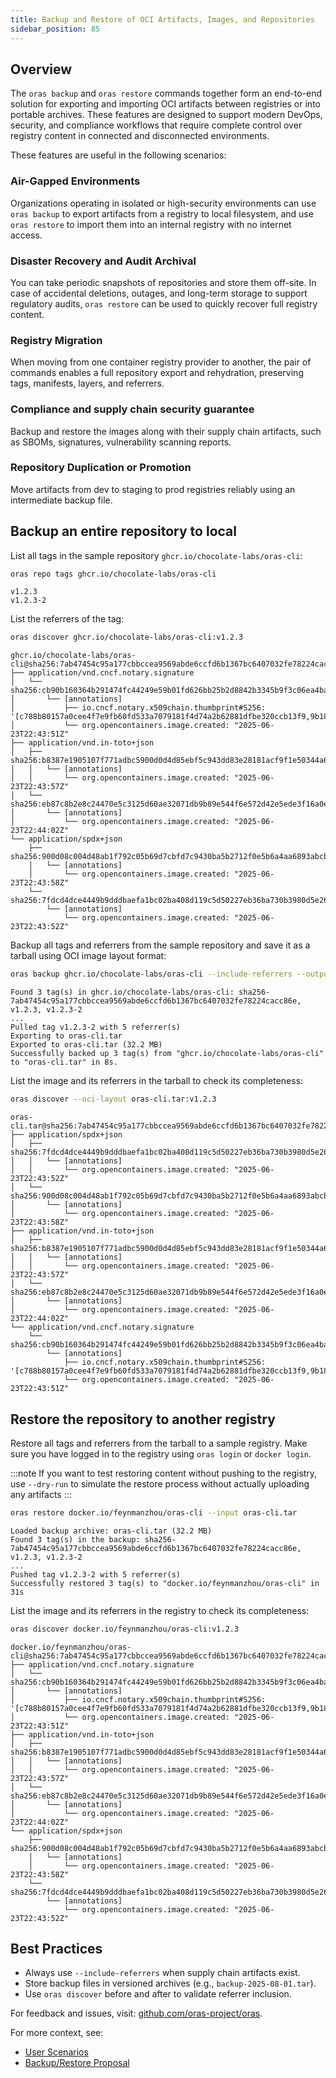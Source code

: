```yaml
---
title: Backup and Restore of OCI Artifacts, Images, and Repositories
sidebar_position: 85
---
```


## Overview

The `oras backup` and `oras restore` commands together form an end-to-end solution for exporting and importing OCI artifacts between registries or into portable archives. These features are designed to support modern DevOps, security, and compliance workflows that require complete control over registry content in connected and disconnected environments.

These features are useful in the following scenarios:

### Air-Gapped Environments

Organizations operating in isolated or high-security environments can use `oras backup` to export artifacts from a registry to local filesystem, and use `oras restore` to import them into an internal registry with no internet access.

### Disaster Recovery and Audit Archival

You can take periodic snapshots of repositories and store them off-site. In case of accidental deletions, outages, and long-term storage to support regulatory audits, `oras restore` can be used to quickly recover full registry content.

### Registry Migration

When moving from one container registry provider to another, the pair of commands enables a full repository export and rehydration, preserving tags, manifests, layers, and referrers.

### Compliance and supply chain security guarantee

Backup and restore the images along with their supply chain artifacts, such as SBOMs, signatures, vulnerability scanning reports.

### Repository Duplication or Promotion

Move artifacts from dev to staging to prod registries reliably using an intermediate backup file.

## Backup an entire repository to local

List all tags in the sample repository `ghcr.io/chocolate-labs/oras-cli`:

```bash
oras repo tags ghcr.io/chocolate-labs/oras-cli
```

```console 
v1.2.3
v1.2.3-2
```

List the referrers of the tag:

```bash
oras discover ghcr.io/chocolate-labs/oras-cli:v1.2.3
```

```console
ghcr.io/chocolate-labs/oras-cli@sha256:7ab47454c95a177cbbccea9569abde6ccfd6b1367bc6407032fe78224cacc86e
├── application/vnd.cncf.notary.signature
│   └── sha256:cb90b160364b291474fc44249e59b01fd626bb25b2d8842b3345b9f3c06ea4ba
│       └── [annotations]
│           ├── io.cncf.notary.x509chain.thumbprint#S256: '[c788b80157a0cee4f7e9fb60fd533a7079181f4d74a2b62881dfbe320ccb13f9,9b1894f223d934cbd6575af3c6e1f6096b9221a7da132185f5a5cdc92235b5dc,23ffe2b8bdb9a1711515d4cffda04bc7f793d513c76c243f1020507d8669b7db]'
│           └── org.opencontainers.image.created: "2025-06-23T22:43:51Z"
├── application/vnd.in-toto+json
│   ├── sha256:b8387e1905107f771adbc5900d0d4d85ebf5c943dd83e28181acf9f1e50344a6
│   │   └── [annotations]
│   │       └── org.opencontainers.image.created: "2025-06-23T22:43:57Z"
│   └── sha256:eb87c8b2e8c24470e5c3125d60ae32071db9b89e544f6e572d42e5ede3f16a0e
│       └── [annotations]
│           └── org.opencontainers.image.created: "2025-06-23T22:44:02Z"
└── application/spdx+json
    ├── sha256:900d08c004d48ab1f792c05b69d7cbfd7c9430ba5b2712f0e5b6a4aa6893abcb
    │   └── [annotations]
    │       └── org.opencontainers.image.created: "2025-06-23T22:43:58Z"
    └── sha256:7fdcd4dce4449b9dddbaefa1bc02ba408d119c5d50227eb36ba730b3980d5e26
        └── [annotations]
            └── org.opencontainers.image.created: "2025-06-23T22:43:52Z"
```

Backup all tags and referrers from the sample repository and save it as a tarball using OCI image layout format:

```bash
oras backup ghcr.io/chocolate-labs/oras-cli --include-referrers --output oras-cli.tar
```

```console
Found 3 tag(s) in ghcr.io/chocolate-labs/oras-cli: sha256-7ab47454c95a177cbbccea9569abde6ccfd6b1367bc6407032fe78224cacc86e, v1.2.3, v1.2.3-2
...
Pulled tag v1.2.3-2 with 5 referrer(s)
Exporting to oras-cli.tar
Exported to oras-cli.tar (32.2 MB)
Successfully backed up 3 tag(s) from "ghcr.io/chocolate-labs/oras-cli" to "oras-cli.tar" in 8s.
```

List the image and its referrers in the tarball to check its completeness: 

```bash
oras discover --oci-layout oras-cli.tar:v1.2.3
```

```console
oras-cli.tar@sha256:7ab47454c95a177cbbccea9569abde6ccfd6b1367bc6407032fe78224cacc86e
├── application/spdx+json
│   ├── sha256:7fdcd4dce4449b9dddbaefa1bc02ba408d119c5d50227eb36ba730b3980d5e26
│   │   └── [annotations]
│   │       └── org.opencontainers.image.created: "2025-06-23T22:43:52Z"
│   └── sha256:900d08c004d48ab1f792c05b69d7cbfd7c9430ba5b2712f0e5b6a4aa6893abcb
│       └── [annotations]
│           └── org.opencontainers.image.created: "2025-06-23T22:43:58Z"
├── application/vnd.in-toto+json
│   ├── sha256:b8387e1905107f771adbc5900d0d4d85ebf5c943dd83e28181acf9f1e50344a6
│   │   └── [annotations]
│   │       └── org.opencontainers.image.created: "2025-06-23T22:43:57Z"
│   └── sha256:eb87c8b2e8c24470e5c3125d60ae32071db9b89e544f6e572d42e5ede3f16a0e
│       └── [annotations]
│           └── org.opencontainers.image.created: "2025-06-23T22:44:02Z"
└── application/vnd.cncf.notary.signature
    └── sha256:cb90b160364b291474fc44249e59b01fd626bb25b2d8842b3345b9f3c06ea4ba
        └── [annotations]
            ├── io.cncf.notary.x509chain.thumbprint#S256: '[c788b80157a0cee4f7e9fb60fd533a7079181f4d74a2b62881dfbe320ccb13f9,9b1894f223d934cbd6575af3c6e1f6096b9221a7da132185f5a5cdc92235b5dc,23ffe2b8bdb9a1711515d4cffda04bc7f793d513c76c243f1020507d8669b7db]'
            └── org.opencontainers.image.created: "2025-06-23T22:43:51Z"
```


## Restore the repository to another registry

Restore all tags and referrers from the tarball to a sample registry. Make sure you have logged in to the registry using `oras login` or `docker login`.

:::note
If you want to test restoring content without pushing to the registry, use `--dry-run` to simulate the restore process without actually uploading any artifacts
:::

```bash
oras restore docker.io/feynmanzhou/oras-cli --input oras-cli.tar
```

```console
Loaded backup archive: oras-cli.tar (32.2 MB)
Found 3 tag(s) in the backup: sha256-7ab47454c95a177cbbccea9569abde6ccfd6b1367bc6407032fe78224cacc86e, v1.2.3, v1.2.3-2
...
Pushed tag v1.2.3-2 with 5 referrer(s)
Successfully restored 3 tag(s) to "docker.io/feynmanzhou/oras-cli" in 31s
```

List the image and its referrers in the registry to check its completeness: 

```bash
oras discover docker.io/feynmanzhou/oras-cli:v1.2.3
```

```console
docker.io/feynmanzhou/oras-cli@sha256:7ab47454c95a177cbbccea9569abde6ccfd6b1367bc6407032fe78224cacc86e
├── application/vnd.cncf.notary.signature
│   └── sha256:cb90b160364b291474fc44249e59b01fd626bb25b2d8842b3345b9f3c06ea4ba
│       └── [annotations]
│           ├── io.cncf.notary.x509chain.thumbprint#S256: '[c788b80157a0cee4f7e9fb60fd533a7079181f4d74a2b62881dfbe320ccb13f9,9b1894f223d934cbd6575af3c6e1f6096b9221a7da132185f5a5cdc92235b5dc,23ffe2b8bdb9a1711515d4cffda04bc7f793d513c76c243f1020507d8669b7db]'
│           └── org.opencontainers.image.created: "2025-06-23T22:43:51Z"
├── application/vnd.in-toto+json
│   ├── sha256:b8387e1905107f771adbc5900d0d4d85ebf5c943dd83e28181acf9f1e50344a6
│   │   └── [annotations]
│   │       └── org.opencontainers.image.created: "2025-06-23T22:43:57Z"
│   └── sha256:eb87c8b2e8c24470e5c3125d60ae32071db9b89e544f6e572d42e5ede3f16a0e
│       └── [annotations]
│           └── org.opencontainers.image.created: "2025-06-23T22:44:02Z"
└── application/spdx+json
    ├── sha256:900d08c004d48ab1f792c05b69d7cbfd7c9430ba5b2712f0e5b6a4aa6893abcb
    │   └── [annotations]
    │       └── org.opencontainers.image.created: "2025-06-23T22:43:58Z"
    └── sha256:7fdcd4dce4449b9dddbaefa1bc02ba408d119c5d50227eb36ba730b3980d5e26
        └── [annotations]
            └── org.opencontainers.image.created: "2025-06-23T22:43:52Z"
```

## Best Practices

* Always use `--include-referrers` when supply chain artifacts exist.
* Store backup files in versioned archives (e.g., `backup-2025-08-01.tar`).
* Use `oras discover` before and after to validate referrer inclusion.

For feedback and issues, visit: [github.com/oras-project/oras](https://github.com/oras-project/oras).

For more context, see:

* [User Scenarios](https://github.com/oras-project/oras/blob/main/docs/proposals/backup-restore-scenarios.md)
* [Backup/Restore Proposal](https://github.com/oras-project/oras/blob/main/docs/proposals/backup-restore.md)




